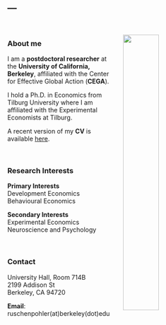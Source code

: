 ---
---


<link rel="stylesheet" href="styles.css" type="text/css">

<img src="pics/JRUE_portrait2.jpg" style="width:40%; border:0px solid; margin-left: 15px; margin-right: 40px; margin-top: 30px; " align="right">

<br>

### About me

<p>

I am a **postdoctoral researcher** at the **University of California, Berkeley**, affiliated with the Center for Effective Global Action (**CEGA**).

I hold a Ph.D. in Economics from Tilburg University where I am affiliated with the Experimental Economists at Tilburg. 

A recent version of my **CV** is available <a href="files/JRUE_CV_Oct2019.pdf" class="image fit">here</a>.

<br>

### Research Interests    

<p>

**Primary Interests**  
Development Economics  
Behavioural Economics

**Secondary Interests**  
Experimental Economics  
Neuroscience and Psychology

<br>


### Contact

<p>

University Hall, Room 714B  
2199 Addison St  
Berkeley, CA 94720

**Email**: ruschenpohler(at)berkeley(dot)edu
